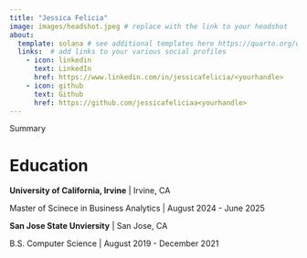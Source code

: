 ```yaml
---
title: "Jessica Felicia"
image: images/headshot.jpeg # replace with the link to your headshot
about:
  template: solana # see additional templates here https://quarto.org/docs/websites/website-about.html
  links:  # add links to your various social profiles
    - icon: linkedin
      text: LinkedIn
      href: https://www.linkedin.com/in/jessicafelicia/<yourhandle>
    - icon: github
      text: Github
      href: https://github.com/jessicafeliciaa<yourhandle>
---
```


Summary 

# Education 
**University of California, Irvine** | Irvine, CA

Master of Scinece in Business Analytics | August 2024 - June 2025

**San Jose State Unviersity** | San Jose, CA

B.S. Computer Science | August 2019 - December 2021
